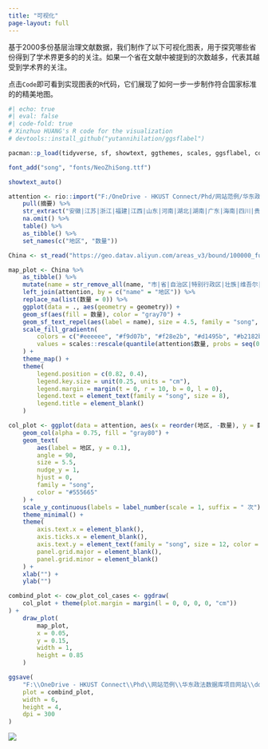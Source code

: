 ```yaml
---
title: "可视化"
page-layout: full
---
```


基于2000多份基层治理文献数据，我们制作了以下可视化图表，用于探究哪些省份得到了学术界更多的的关注。如果一个省在文献中被提到的次数越多，代表其越受到学术界的关注。

点击`Code`即可看到实现图表的`R`代码，它们展现了如何一步一步制作符合国家标准的的精美地图。

```r
#| echo: true
#| eval: false
#| code-fold: true
# Xinzhuo HUANG's R code for the visualization
# devtools::install_github("yutannihilation/ggsflabel")

pacman::p_load(tidyverse, sf, showtext, ggthemes, scales, ggsflabel, cowplot)

font_add("song", "fonts/NeoZhiSong.ttf")

showtext_auto()

attention <- rio::import("F:/OneDrive - HKUST Connect/Phd/网站范例/华东政法数据库项目网站/data_for_coding/基层治理中文文献数据.xlsx", setclass = "tibble") %>% 
    pull(摘要) %>% 
    str_extract("安徽|江苏|浙江|福建|江西|山东|河南|湖北|湖南|广东|海南|四川|贵州|云南|陕西|甘肃|青海|台湾|内蒙古|广西|西藏|宁夏|新疆|北京|天津|上海|重庆|河北|山西|辽宁|吉林|黑龙江") %>%
    na.omit() %>%
    table() %>%
    as_tibble() %>% 
    set_names(c("地区", "数量"))

China <- st_read("https://geo.datav.aliyun.com/areas_v3/bound/100000_full.json")

map_plot <- China %>% 
    as_tibble() %>% 
    mutate(name = str_remove_all(name, "市|省|自治区|特别行政区|壮族|维吾尔|回族")) %>%
    left_join(attention, by = c("name" = "地区")) %>%
    replace_na(list(数量 = 0)) %>%
    ggplot(data = ., aes(geometry = geometry)) +
    geom_sf(aes(fill = 数量), color = "gray70") +
    geom_sf_text_repel(aes(label = name), size = 4.5, family = "song", color = "#555665") +
    scale_fill_gradientn(
        colors = c("#eeeeee", "#f9d07b", "#f28e2b", "#d1495b", "#b2182b"),
        values = scales::rescale(quantile(attention$数量, probs = seq(0, 1, 0.17), na.rm = TRUE))
    ) +
    theme_map() +
    theme(
        legend.position = c(0.82, 0.4),
        legend.key.size = unit(0.25, units = "cm"),
        legend.margin = margin(t = 0, r = 10, b = 0, l = 0),
        legend.text = element_text(family = "song", size = 8),
        legend.title = element_blank()
    )

col_plot <- ggplot(data = attention, aes(x = reorder(地区, -数量), y = 数量)) +
    geom_col(alpha = 0.75, fill = "gray80") +
    geom_text(
        aes(label = 地区, y = 0.1),
        angle = 90,
        size = 5.5,
        nudge_y = 1,
        hjust = 0,
        family = "song",
        color = "#555665"
    ) +
    scale_y_continuous(labels = label_number(scale = 1, suffix = " 次"), position = "left") +
    theme_minimal() +
    theme(
        axis.text.x = element_blank(),
        axis.ticks.x = element_blank(),
        axis.text.y = element_text(family = "song", size = 12, color = "#555665"),
        panel.grid.major = element_blank(),
        panel.grid.minor = element_blank()
    ) +
    xlab("") +
    ylab("") 

combind_plot <- cow_plot_col_cases <- ggdraw(
    col_plot + theme(plot.margin = margin(l = 0, 0, 0, 0, "cm"))
) +
    draw_plot(
        map_plot,
        x = 0.05,
        y = 0.15,
        width = 1,
        height = 0.85
    )

ggsave(
    "F:\\OneDrive - HKUST Connect\\Phd\\网站范例\\华东政法数据库项目网站\\docs\\visualizations\\attention_map.png",
    plot = combind_plot,
    width = 6,
    height = 4,
    dpi = 300
)
```
![](attention_map.png)